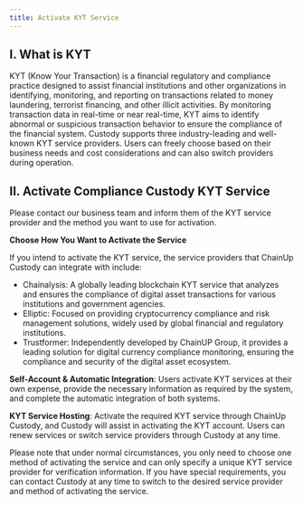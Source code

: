 ```yaml
---
title: Activate KYT Service
---
```


## I. What is KYT
KYT (Know Your Transaction) is a financial regulatory and compliance practice designed to assist financial institutions and other organizations in identifying, monitoring, and reporting on transactions related to money laundering, terrorist financing, and other illicit activities. By monitoring transaction data in real-time or near real-time, KYT aims to identify abnormal or suspicious transaction behavior to ensure the compliance of the financial system. Custody supports three industry-leading and well-known KYT service providers. Users can freely choose based on their business needs and cost considerations and can also switch providers during operation.

## II. Activate Compliance Custody KYT Service

<Note>
Please contact our business team and inform them of the KYT service provider and the method you want to use for activation.
</Note>

**Choose How You Want to Activate the Service**

<Steps>
<Step title="Choose the KYT Service Provider">
   If you intend to activate the KYT service, the service providers that ChainUp Custody can integrate with include:

   - Chainalysis: A globally leading blockchain KYT service that analyzes and ensures the compliance of digital asset transactions for various institutions and government agencies.
   - Elliptic: Focused on providing cryptocurrency compliance and risk management solutions, widely used by global financial and regulatory institutions.
   - Trustformer: Independently developed by ChainUP Group, it provides a leading solution for digital currency compliance monitoring, ensuring the compliance and security of the digital asset ecosystem.

</Step>
<Step title="Choose How You Want to Activate the Service">
    
**Self-Account & Automatic Integration**: Users activate KYT services at their own expense, provide the necessary information as required by the system, and complete the automatic integration of both systems.

**KYT Service Hosting**: Activate the required KYT service through ChainUp Custody, and Custody will assist in activating the KYT account. Users can renew services or switch service providers through Custody at any time.

</Step>

</Steps>

<Warning>
Please note that under normal circumstances, you only need to choose one method of activating the service and can only specify a unique KYT service provider for verification information. If you have special requirements, you can contact Custody at any time to switch to the desired service provider and method of activating the service.
</Warning>
